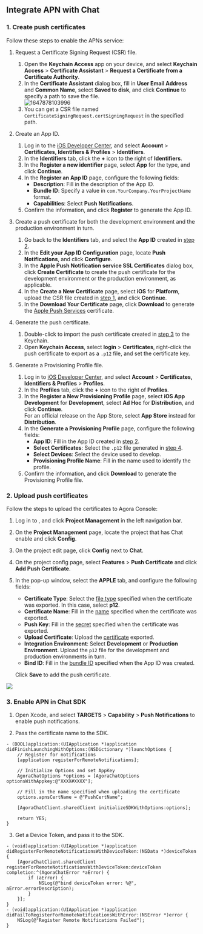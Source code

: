 <PlatformWrapper platform="ios">

## Integrate APN with Chat

### 1. Create push certificates<a name="step1"></a>

Follow these steps to enable the APNs service:

1. Request a Certificate Signing Request (CSR) file.<a name="step1-1"></a>   
    1. Open the **Keychain Access** app on your device, and select **Keychain Access** > **Certificate Assistant** > **Request a Certificate from a Certificate Authority**.
    2. In the **Certificate Assistant** dialog box, fill in **User Email Address** and **Common Name**, select **Saved to disk**, and click **Continue** to specify a path to save the file.  
    ![1647878103996](https://web-cdn.agora.io/docs-files/1647878103996)  
    3. You can get a CSR file named `CertificateSigningRequest.certSigningRequest` in the specified path.

2. Create an App ID.<a name="step1-2"></a>  
    1. Log in to the [iOS Developer Center](https://developer.apple.com/), and select **Account** > **Certificates, Identifiers & Profiles** > **Identifiers**.
    2. In the **Identifiers** tab, click the **+** icon to the right of **Identifiers**.
    3. In the **Register a new identifier** page, select **App** for the type, and click **Continue**.
    4. In the **Register an App ID** page, configure the following fields:
        - **Description**: Fill in the description of the App ID.
        - **Bundle ID**: Specify a value in `com.YourCompany.YourProjectName` format.
        - **Capabilities**: Select **Push Notifications**.
    5. Confirm the information, and click **Register** to generate the App ID.  

3. Create a push certificate for both the development environment and the production environment in turn.<a name="step1-3"></a>  
    1. Go back to the **Identifiers** tab, and select the **App ID** created in [step 2](#step1-2).
    2. In the **Edit your App ID Configuration** page, locate **Push Notifications**, and click **Configure**.
    3. In the **Apple Push Notification service SSL Certificates** dialog box, click **Create Certificate** to create the push certificate for the development environment or the production environment, as applicable.
    4. In the **Create a New Certificate** page, select **iOS** for **Platform**, upload the CSR file created in [step 1](#step1-1), and click **Continue**.
    5. In the **Download Your Certificate** page, click **Download** to generate the [Apple Push Services](https://help.apple.com/xcode/mac/current/?spm=a2c4g.11186623.0.0.14864088B1zf4p#/dev80c6204ec) certificate.

4. Generate the push certificate.<a name="step1-4"></a>  
    1. Double-click to import the push certificate created in [step 3](#step1-3) to the Keychain.
    2. Open **Keychain Access**, select **login** > **Certificates**, right-click the push certificate to export as a `.p12` file, and set the certificate key.

5. Generate a Provisioning Profile file.  
    1. Log in to [iOS Developer Center](https://developer.apple.com/), and select **Account** > **Certificates, Identifiers & Profiles** > **Profiles**.
    2. In the **Profiles** tab, click the **+** icon to the right of **Profiles**.
    3. In the **Register a New Provisioning Profile** page, select **iOS App Development** for **Development**, select **Ad Hoc** for **Distribution**, and click **Continue**.  
    For an official release on the App Store, select **App Store** instead for **Distribution**.
    4. In the **Generate a Provisioning Profile** page, configure the following fields:
        - **App ID**: Fill in the App ID created in [step 2](#step1-2).
        - **Select Certificates**: Select the `.p12` file generated in [step 4](#step1-4).
        - **Select Devices**: Select the device used to develop.
        - **Provisioning Profile Name**: Fill in the name used to identify the profile.  
    5. Confirm the information, and click **Download** to generate the Provisioning Profile file.

### 2. Upload push certificates

Follow the steps to upload the certificates to Agora Console:

1. Log in to <Link to="{{Global.AGORA_CONSOLE_URL}}"><Vg k="CONSOLE" /></Link>, and click **Project Management** in the left navigation bar.

2. On the **Project Management** page, locate the project that has Chat enable and click **Config**.

3. On the project edit page, click **Config** next to **Chat**.

4. On the project config page, select **Features** > **Push Certificate** and click **Add Push Certificate**.

5. In the pop-up window, select the **APPLE** tab, and configure the following fields:
   - **Certificate Type**: Select the [file type](#step1-4) specified when the certificate was exported. In this case, select **p12**.
   - **Certificate Name**: Fill in the [name](#step1-4) specified when the certificate was exported.
   - **Push Key**: Fill in the [secret](#step1-4) specified when the certificate was exported.
   - **Upload Certificate**: Upload the [certificate](#step1-4) exported.
   - **Integration Environment**: Select **Development** or **Production Environment**. Upload the `p12` file for the development and production environments in turn.
   - **Bind ID**: Fill in the [bundle ID](#step1-2) specified when the App ID was created.

    Click **Save** to add the push certificate.

<img src="https://web-cdn.agora.io/docs-files/1658462476793" />

### 3. Enable APN in Chat SDK

1. Open Xcode, and select **TARGETS** > **Capability** > **Push Notifications** to enable push notifications.

2. Pass the certificate name to the SDK.

```objc
- (BOOL)application:(UIApplication *)application didFinishLaunchingWithOptions:(NSDictionary *)launchOptions {
    // Register for notifications
    [application registerForRemoteNotifications];
    
    // Initialize Options and set AppKey
    AgoraChatOptions *options = [AgoraChatOptions optionsWithAppkey:@"XXXX#XXXX"];
    
    // Fill in the name specified when uploading the certificate
    options.apnsCertName = @"PushCertName";
    
    [AgoraChatClient.sharedClient initializeSDKWithOptions:options];
    
    return YES;
}
```

3. Get a Device Token, and pass it to the SDK.

```objc
- (void)application:(UIApplication *)application didRegisterForRemoteNotificationsWithDeviceToken:(NSData *)deviceToken {
    [AgoraChatClient.sharedClient registerForRemoteNotificationsWithDeviceToken:deviceToken completion:^(AgoraChatError *aError) {
        if (aError) {
            NSLog(@"bind deviceToken error: %@", aError.errorDescription);
        }
    }];
}
- (void)application:(UIApplication *)application didFailToRegisterForRemoteNotificationsWithError:(NSError *)error {
    NSLog(@"Register Remote Notifications Failed");
}
```

</PlatformWrapper>